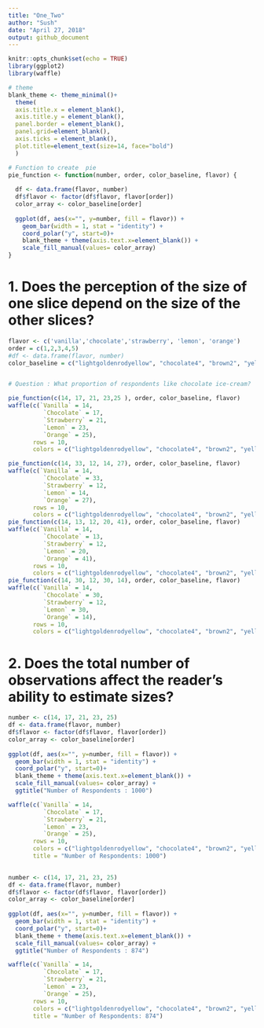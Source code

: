 ```yaml
---
title: "One_Two"
author: "Sush"
date: "April 27, 2018"
output: github_document
---
```


```r
knitr::opts_chunk$set(echo = TRUE)
library(ggplot2)
library(waffle)
```

```r
# theme
blank_theme <- theme_minimal()+
  theme(
  axis.title.x = element_blank(),
  axis.title.y = element_blank(),
  panel.border = element_blank(),
  panel.grid=element_blank(),
  axis.ticks = element_blank(),
  plot.title=element_text(size=14, face="bold")
  )
```

```r
# Function to create  pie
pie_function <- function(number, order, color_baseline, flavor) {
  
  df <- data.frame(flavor, number)
  df$flavor <- factor(df$flavor, flavor[order])
  color_array <- color_baseline[order]
  
  ggplot(df, aes(x="", y=number, fill = flavor)) + 
    geom_bar(width = 1, stat = "identity") +
    coord_polar("y", start=0)+
    blank_theme + theme(axis.text.x=element_blank()) + 
    scale_fill_manual(values= color_array)
}
```

# 1. Does the perception of the size of one slice depend on the size of the other slices?

```r
flavor <- c('vanilla','chocolate','strawberry', 'lemon', 'orange')
order = c(1,2,3,4,5)
#df <- data.frame(flavor, number)
color_baseline = c("lightgoldenrodyellow", "chocolate4", "brown2", "yellow2", "darkorange2")


# Question : What proportion of respondents like chocolate ice-cream?

pie_function(c(14, 17, 21, 23,25 ), order, color_baseline, flavor)
waffle(c(`Vanilla` = 14,
          `Chocolate` = 17,
          `Strawberry` = 21,
          `Lemon` = 23,
          `Orange` = 25),
       rows = 10,
       colors = c("lightgoldenrodyellow", "chocolate4", "brown2", "yellow2", "darkorange2"))

pie_function(c(14, 33, 12, 14, 27), order, color_baseline, flavor)
waffle(c(`Vanilla` = 14,
          `Chocolate` = 33,
          `Strawberry` = 12,
          `Lemon` = 14,
          `Orange` = 27),
       rows = 10,
       colors = c("lightgoldenrodyellow", "chocolate4", "brown2", "yellow2", "darkorange2"))
pie_function(c(14, 13, 12, 20, 41), order, color_baseline, flavor)
waffle(c(`Vanilla` = 14,
          `Chocolate` = 13,
          `Strawberry` = 12,
          `Lemon` = 20,
          `Orange` = 41),
       rows = 10,
       colors = c("lightgoldenrodyellow", "chocolate4", "brown2", "yellow2", "darkorange2"))
pie_function(c(14, 30, 12, 30, 14), order, color_baseline, flavor)
waffle(c(`Vanilla` = 14,
          `Chocolate` = 30,
          `Strawberry` = 12,
          `Lemon` = 30,
          `Orange` = 14),
       rows = 10,
       colors = c("lightgoldenrodyellow", "chocolate4", "brown2", "yellow2", "darkorange2"))

```

# 2. Does the total number of observations affect the reader's ability to estimate sizes?

```r
number <- c(14, 17, 21, 23, 25)
df <- data.frame(flavor, number)
df$flavor <- factor(df$flavor, flavor[order])
color_array <- color_baseline[order]
  
ggplot(df, aes(x="", y=number, fill = flavor)) + 
  geom_bar(width = 1, stat = "identity") +
  coord_polar("y", start=0)+
  blank_theme + theme(axis.text.x=element_blank()) + 
  scale_fill_manual(values= color_array) +
  ggtitle("Number of Respondents : 1000")

waffle(c(`Vanilla` = 14,
          `Chocolate` = 17,
          `Strawberry` = 21,
          `Lemon` = 23,
          `Orange` = 25),
       rows = 10,
       colors = c("lightgoldenrodyellow", "chocolate4", "brown2", "yellow2", "darkorange2"),
       title = "Number of Respondents: 1000")
  
```

```r
number <- c(14, 17, 21, 23, 25)
df <- data.frame(flavor, number)
df$flavor <- factor(df$flavor, flavor[order])
color_array <- color_baseline[order]
  
ggplot(df, aes(x="", y=number, fill = flavor)) + 
  geom_bar(width = 1, stat = "identity") +
  coord_polar("y", start=0)+
  blank_theme + theme(axis.text.x=element_blank()) + 
  scale_fill_manual(values= color_array) +
  ggtitle("Number of Respondents : 874")

waffle(c(`Vanilla` = 14,
          `Chocolate` = 17,
          `Strawberry` = 21,
          `Lemon` = 23,
          `Orange` = 25),
       rows = 10,
       colors = c("lightgoldenrodyellow", "chocolate4", "brown2", "yellow2", "darkorange2"),
       title = "Number of Respondents: 874")
  
```



